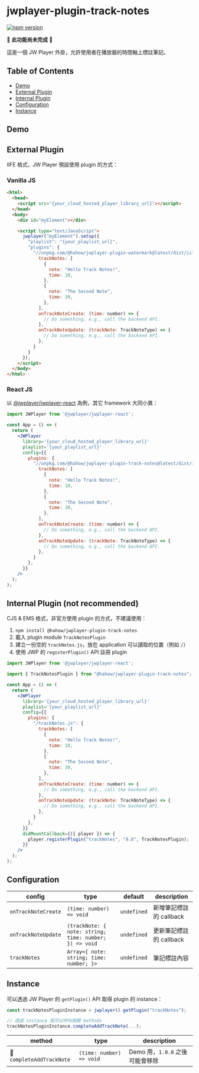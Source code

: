 
# jwplayer-plugin-track-notes

[![npm version](https://badge.fury.io/js/@hahow%2Fjwplayer-plugin-track-notes.svg)](https://badge.fury.io/js/@hahow%2Fjwplayer-plugin-track-notes)

🚧 **此功能尚未完成** 🚧

這是一個 JW Player 外掛，允許使用者在播放器的時間軸上標註筆記。

## Table of Contents

- [Demo](#demo)
- [External Plugin](#external-plugin)
- [Internal Plugin](#internal-plugin-not-recommended)
- [Configuration](#configuration)
- [Instance](#instance)

## Demo

<Story id="track-notes--track-notes" />

## External Plugin

IIFE 格式，JW Player 預設使用 plugin 的方式：

### Vanilla JS

```html
<html>
  <head>
    <script src="{your_cloud_hosted_player_library_url}"></script>
  </head>
  <body>
    <div id="myElement"></div>

    <script type="text/JavaScript">
      jwplayer("myElement").setup({
        "playlist": "{your_playlist_url}",
        "plugins": {
          "//unpkg.com/@hahow/jwplayer-plugin-watermark@latest/dist/iife/trackNotes.js": {
            trackNotes: [
              {
                note: "Hello Track Notes!",
                time: 10,
              },
              {
                note: "The Second Note",
                time: 30,
              },
            ],
            onTrackNoteCreate: (time: number) => {
              // Do something, e.g., call the backend API.
            },
            onTrackNoteUpdate: (trackNote: TrackNoteType) => {
              // Do something, e.g., call the backend API.
            },
          }
        }
      });
    </script>
  </body>
</html>
```

### React JS

以 [@jwplayer/jwplayer-react](https://github.com/jwplayer/jwplayer-react) 為例，其它 framework 大同小異：

```jsx
import JWPlayer from '@jwplayer/jwplayer-react';

const App = () => (
  return (
    <JWPlayer
      library='{your_cloud_hosted_player_library_url}'
      playlist='{your_playlist_url}'
      config={{
        plugins: {
          "//unpkg.com/@hahow/jwplayer-plugin-track-notes@latest/dist/iife/trackNotes.js": {
            trackNotes: [
              {
                note: "Hello Track Notes!",
                time: 10,
              },
              {
                note: "The Second Note",
                time: 30,
              },
            ],
            onTrackNoteCreate: (time: number) => {
              // Do something, e.g., call the backend API.
            },
            onTrackNoteUpdate: (trackNote: TrackNoteType) => {
              // Do something, e.g., call the backend API.
            },
          }
        },
      }}
    />
  );
);
```

## Internal Plugin (not recommended)

CJS & EMS 格式，非官方使用 plugin 的方式，不建議使用：

1. `npm install @hahow/jwplayer-plugin-track-notes`
1. 載入 plugin module `TrackNotesPlugin`
1. 建立一份空的 `trackNotes.js`，放在 application 可以讀取的位置（例如 `/`）
1. 使用 JWP 的 `registerPlugin()` API 註冊 plugin

```jsx
import JWPlayer from '@jwplayer/jwplayer-react';

import { TrackNotesPlugin } from "@hahow/jwplayer-plugin-track-notes";

const App = () => (
  return (
    <JWPlayer
      library='{your_cloud_hosted_player_library_url}'
      playlist='{your_playlist_url}'
      config={{
        plugins: {
          "/trackNotes.js": {
            trackNotes: [
              {
                note: "Hello Track Notes!",
                time: 10,
              },
              {
                note: "The Second Note",
                time: 30,
              },
            ],
            onTrackNoteCreate: (time: number) => {
              // Do something, e.g., call the backend API.
            },
            onTrackNoteUpdate: (trackNote: TrackNoteType) => {
              // Do something, e.g., call the backend API.
            },
          }
        },
      }}
      didMountCallback={({ player }) => {
        player.registerPlugin("trackNotes", "8.0", TrackNotesPlugin);
      }}
    />
  );
);
```

## Configuration

| config              | type                                                   | default     | description             |
| ------------------- | ------------------------------------------------------ | ----------- | ----------------------- |
| `onTrackNoteCreate` | `(time: number) => void`                               | `undefined` | 新增筆記標註的 callback |
| `onTrackNoteUpdate` | `(trackNote: { note: string; time: number; }) => void` | `undefined` | 更新筆記標註的 callback |
| `trackNotes`        | `Array<{ note: string; time: number; }>`               | `undefined` | 筆記標註內容            |

## Instance

可以透過 JW Player 的 `getPlugin()` API 取得 plugin 的 instance：

```js
const trackNotesPluginInstance = jwplayer().getPlugin("trackNotes");

// 透過 instance 就可以呼叫相關 methods
trackNotesPluginInstance.completeAddTrackNote(...);
```

| method                    | type                     | description                     |
| ------------------------- | ------------------------ | ------------------------------- |
| 🧪 `completeAddTrackNote` | `(time: number) => void` | Demo 用，`1.0.0` 之後可能會移除 |
